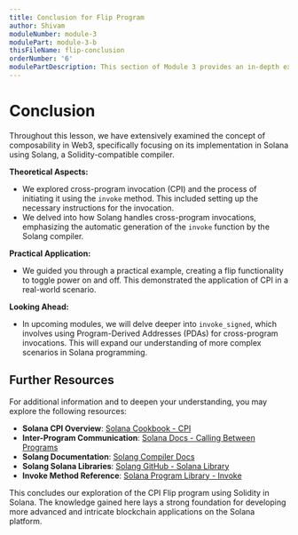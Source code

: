 ```yaml
---
title: Conclusion for Flip Program
author: Shivam
moduleNumber: module-3
modulePart: module-3-b
thisFileName: flip-conclusion
orderNumber: '6'
modulePartDescription: This section of Module 3 provides an in-depth exploration of code design and development of a flip program using Cross-Program Invocation (CPI) techniques in Solana, leveraging Solidity. The journey includes creating an interface in Solidity, writing tests in `TypeScript`, and culminates in building, deploying, and testing the flip program.
---
```


# Conclusion

Throughout this lesson, we have extensively examined the concept of composability in Web3, specifically focusing on its implementation in Solana using Solang, a Solidity-compatible compiler.

**Theoretical Aspects:**
- We explored cross-program invocation (CPI) and the process of initiating it using the `invoke` method. This included setting up the necessary instructions for the invocation.
- We delved into how Solang handles cross-program invocations, emphasizing the automatic generation of the `invoke` function by the Solang compiler.

**Practical Application:**
- We guided you through a practical example, creating a flip functionality to toggle power on and off. This demonstrated the application of CPI in a real-world scenario.

**Looking Ahead:**
- In upcoming modules, we will delve deeper into `invoke_signed`, which involves using Program-Derived Addresses (PDAs) for cross-program invocations. This will expand our understanding of more complex scenarios in Solana programming.

## Further Resources

For additional information and to deepen your understanding, you may explore the following resources:

- **Solana CPI Overview**: [Solana Cookbook - CPI](https://solanacookbook.com/core-concepts/cpi.html#facts)
- **Inter-Program Communication**: [Solana Docs - Calling Between Programs](https://docs.solana.com/developing/programming-model/calling-between-programs)
- **Solang Documentation**: [Solang Compiler Docs](https://solang.readthedocs.io/en/v0.3.2/)
- **Solang Solana Libraries**: [Solang GitHub - Solana Library](https://github.com/hyperledger/solang/tree/main/solana-library)
- **Invoke Method Reference**: [Solana Program Library - Invoke](https://docs.rs/solana-program/latest/solana_program/program/fn.invoke.html)

This concludes our exploration of the CPI Flip program using Solidity in Solana. The knowledge gained here lays a strong foundation for developing more advanced and intricate blockchain applications on the Solana platform.
